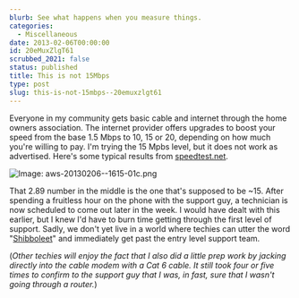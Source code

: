 ```yaml
---
blurb: See what happens when you measure things.
categories:
  - Miscellaneous
date: 2013-02-06T00:00:00
id: 20eMuxZlgT61
scrubbed_2021: false
status: published
title: This is not 15Mbps
type: post
slug: this-is-not-15mbps--20emuxzlgt61
---
```


Everyone in my community gets basic cable and internet through the home owners association. The internet provider offers upgrades to boost your speed from the base 1.5 Mbps to 10, 15 or 20, depending on how much you're willing to pay. I'm trying the 15 Mpbs level, but it does not work as advertised. Here's some typical results from [speedtest.net][1].

![Image: aws-20130206--1615-01c.png](/aws-20130206--1615-01c.png)

That 2.89 number in the middle is the one that's supposed to be ~15. After spending a fruitless hour on the phone with the support guy, a technician is now scheduled to come out later in the week. I would have dealt with this earlier, but I knew I'd have to burn time getting through the first level of support. Sadly, we don't yet live in a world where techies can utter the word "[Shibboleet][2]" and immediately get past the entry level support team. 

(*Other techies will enjoy the fact that I also did a little prep work by jacking directly into the cable modem with a Cat 6 cable. It still took four or five times to confirm to the support guy that I was, in fast, sure that I wasn't going through a router.*)

[1]: http://www.speedtest.net

[2]: http://xkcd.com/806/